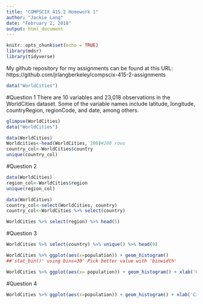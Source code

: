 ---
title: "COMPSCIX 415.2 Homework 1"
author: "Jackie Lang"
date: "February 2, 2018"
output: html_document
---
```{r setup, include=FALSE}
knitr::opts_chunk$set(echo = TRUE)
library(mdsr)
library(tidyverse)
```
My github repository for my assignments can be found at this URL: https://github.com/jrlangberkeley/compscix-415-2-assignments

```{r load_packages, warning=FALSE, message=FALSE}
data("WorldCities")
```
#Question 1
There are 10 variables and 23,018 observations in the WorldCities dataset. Some of the variable names include latitude, longitude, countryRegion, regionCode, and date, among others.

```{r}
glimpse(WorldCities)
data("WorldCities")
```

```{r}
data(WorldCities)
Worldcities<-head(WorldCities, 200)#200 rows
country_col<-WorldCities$country
unique(country_col)
```
#Question 2
```{r}
data(WorldCities)
region_col<-WorldCities$region
unique(region_col)
```
```{r}
data(WorldCities)
country_col<-select(WorldCities, country)
country_col<-WorldCities %>% select(country)
```

```{r}
WorldCities %>% select(region) %>% head(5)
```
#Question 3
```{r}
WorldCities %>% select(country) %>% unique() %>% head(9)
```
```{r}
WorldCities %>% ggplot(aes(x=population)) + geom_histogram()
##'stat_bin()' using bins=30' Pick better value with 'binwidth'
```
```{r}
WorldCities %>% ggplot(aes(x= population)) + geom_histogram() + xlab('City Population')
```
#Question 4
```{r}
WorldCities %>% ggplot(aes(x=population)) + geom_histogram() + xlab('City Population') + ylab('Cities') + ggtitle('Population') + theme_bw()
```

